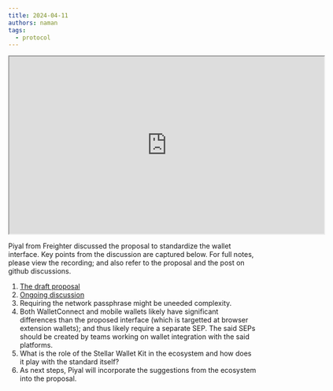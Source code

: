 ```yaml
---
title: 2024-04-11
authors: naman
tags:
  - protocol
---
```


<iframe
  src="https://drive.google.com/file/d/1OCt2lXcrwhVyRd4dcwj8mfCOzxXON6nL/preview"
  width="640"
  height="360"
  allow="autoplay"
></iframe>

Piyal from Freighter discussed the proposal to standardize the wallet interface. Key points from the discussion are captured below. For full notes, please view the recording; and also refer to the proposal and the post on github discussions.

1. [The draft proposal](https://github.com/stellar/stellar-protocol/blob/83191be659166e05f8df1257c6f655de9d1afe63/ecosystem/sep-0043.md)
2. [Ongoing discussion](https://github.com/stellar/stellar-protocol/discussions/1467)
3. Requiring the network passphrase might be uneeded complexity.
4. Both WalletConnect and mobile wallets likely have significant differences than the proposed interface (which is targetted at browser extension wallets); and thus likely require a separate SEP. The said SEPs should be created by teams working on wallet integration with the said platforms.
5. What is the role of the Stellar Wallet Kit in the ecosystem and how does it play with the standard itself?
6. As next steps, Piyal will incorporate the suggestions from the ecosystem into the proposal.
